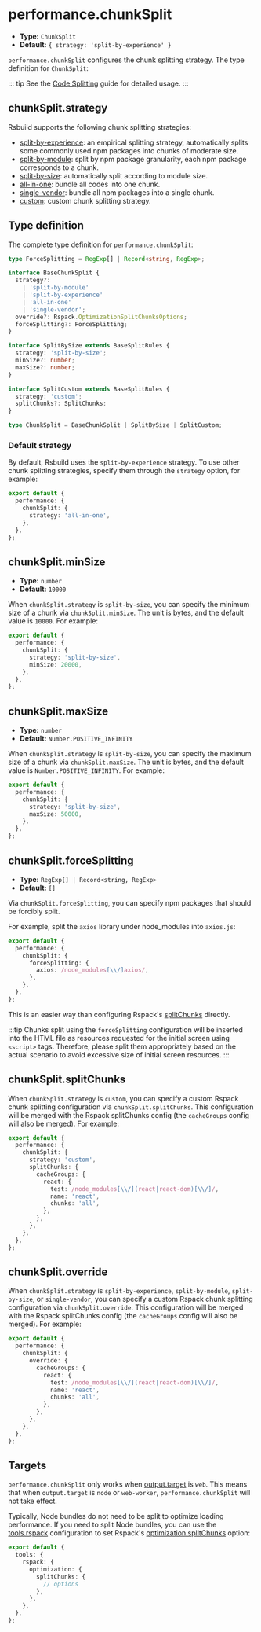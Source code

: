 # performance.chunkSplit

- **Type:** `ChunkSplit`
- **Default:** `{ strategy: 'split-by-experience' }`

`performance.chunkSplit` configures the chunk splitting strategy. The type definition for `ChunkSplit`:

::: tip
See the [Code Splitting](/guide/optimization/code-splitting) guide for detailed usage.
:::

## chunkSplit.strategy

Rsbuild supports the following chunk splitting strategies:

- [split-by-experience](/guide/optimization/code-splitting#split-by-experience): an empirical splitting strategy, automatically splits some commonly used npm packages into chunks of moderate size.
- [split-by-module](/guide/optimization/code-splitting#split-by-module): split by npm package granularity, each npm package corresponds to a chunk.
- [split-by-size](/guide/optimization/code-splitting#split-by-size): automatically split according to module size.
- [all-in-one](/guide/optimization/code-splitting#all-in-one): bundle all codes into one chunk.
- [single-vendor](/guide/optimization/code-splitting#single-vendor): bundle all npm packages into a single chunk.
- [custom](/guide/optimization/code-splitting#custom-splitting-strategy): custom chunk splitting strategy.

## Type definition

The complete type definition for `performance.chunkSplit`:

```ts
type ForceSplitting = RegExp[] | Record<string, RegExp>;

interface BaseChunkSplit {
  strategy?:
    | 'split-by-module'
    | 'split-by-experience'
    | 'all-in-one'
    | 'single-vendor';
  override?: Rspack.OptimizationSplitChunksOptions;
  forceSplitting?: ForceSplitting;
}

interface SplitBySize extends BaseSplitRules {
  strategy: 'split-by-size';
  minSize?: number;
  maxSize?: number;
}

interface SplitCustom extends BaseSplitRules {
  strategy: 'custom';
  splitChunks?: SplitChunks;
}

type ChunkSplit = BaseChunkSplit | SplitBySize | SplitCustom;
```

### Default strategy

By default, Rsbuild uses the `split-by-experience` strategy. To use other chunk splitting strategies, specify them through the `strategy` option, for example:

```ts title="rsbuild.config.ts"
export default {
  performance: {
    chunkSplit: {
      strategy: 'all-in-one',
    },
  },
};
```

## chunkSplit.minSize

- **Type:** `number`
- **Default:** `10000`

When `chunkSplit.strategy` is `split-by-size`, you can specify the minimum size of a chunk via `chunkSplit.minSize`. The unit is bytes, and the default value is `10000`. For example:

```ts title="rsbuild.config.ts"
export default {
  performance: {
    chunkSplit: {
      strategy: 'split-by-size',
      minSize: 20000,
    },
  },
};
```

## chunkSplit.maxSize

- **Type:** `number`
- **Default:** `Number.POSITIVE_INFINITY`

When `chunkSplit.strategy` is `split-by-size`, you can specify the maximum size of a chunk via `chunkSplit.maxSize`. The unit is bytes, and the default value is `Number.POSITIVE_INFINITY`. For example:

```ts title="rsbuild.config.ts"
export default {
  performance: {
    chunkSplit: {
      strategy: 'split-by-size',
      maxSize: 50000,
    },
  },
};
```

## chunkSplit.forceSplitting

- **Type:** `RegExp[] | Record<string, RegExp>`
- **Default:** `[]`

Via `chunkSplit.forceSplitting`, you can specify npm packages that should be forcibly split.

For example, split the `axios` library under node_modules into `axios.js`:

```ts title="rsbuild.config.ts"
export default {
  performance: {
    chunkSplit: {
      forceSplitting: {
        axios: /node_modules[\\/]axios/,
      },
    },
  },
};
```

This is an easier way than configuring Rspack's [splitChunks](https://rspack.rs/config/optimization#optimizationsplitchunks) directly.

:::tip
Chunks split using the `forceSplitting` configuration will be inserted into the HTML file as resources requested for the initial screen using `<script>` tags. Therefore, please split them appropriately based on the actual scenario to avoid excessive size of initial screen resources.
:::

## chunkSplit.splitChunks

When `chunkSplit.strategy` is `custom`, you can specify a custom Rspack chunk splitting configuration via `chunkSplit.splitChunks`. This configuration will be merged with the Rspack splitChunks config (the `cacheGroups` config will also be merged). For example:

```ts title="rsbuild.config.ts"
export default {
  performance: {
    chunkSplit: {
      strategy: 'custom',
      splitChunks: {
        cacheGroups: {
          react: {
            test: /node_modules[\\/](react|react-dom)[\\/]/,
            name: 'react',
            chunks: 'all',
          },
        },
      },
    },
  },
};
```

## chunkSplit.override

When `chunkSplit.strategy` is `split-by-experience`, `split-by-module`, `split-by-size`, or `single-vendor`, you can specify a custom Rspack chunk splitting configuration via `chunkSplit.override`. This configuration will be merged with the Rspack splitChunks config (the `cacheGroups` config will also be merged). For example:

```ts title="rsbuild.config.ts"
export default {
  performance: {
    chunkSplit: {
      override: {
        cacheGroups: {
          react: {
            test: /node_modules[\\/](react|react-dom)[\\/]/,
            name: 'react',
            chunks: 'all',
          },
        },
      },
    },
  },
};
```

## Targets

`performance.chunkSplit` only works when [output.target](/config/output/target) is `web`. This means that when `output.target` is `node` or `web-worker`, `performance.chunkSplit` will not take effect.

Typically, Node bundles do not need to be split to optimize loading performance. If you need to split Node bundles, you can use the [tools.rspack](/config/tools/rspack) configuration to set Rspack's [optimization.splitChunks](https://rspack.rs/plugins/webpack/split-chunks-plugin#optimizationsplitchunks) option:

```ts title="rsbuild.config.ts"
export default {
  tools: {
    rspack: {
      optimization: {
        splitChunks: {
          // options
        },
      },
    },
  },
};
```
